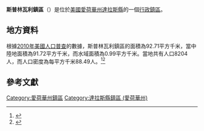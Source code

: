 {{noteTA
|G1=USState
|G2=地名
|G3=Unit
}}
{{Infobox settlement
|official_name            = 斯普林瓦利鎮區
|native_name = Spring Valley Township
|settlement_type          = [[行政鎮區|行政鎮區]]
|image_skyline            = 
|imagesize                = 
|image_map                = Map highlighting Spring Valley Township, Dallas County, Iowa.svg
|mapsize                  = 250px
|pushpin_map  =USA Iowa
|pushpin_label = 斯普林瓦利鎮區
|pushpin_label_position   = top
|pushpin_map_caption      = 斯普林瓦利鎮區在愛荷華州的位置
|subdivision_type         = [[世界政區索引|國家]]
|subdivision_type1        = [[美国州份|州份]]
|subdivision_type2        = [[愛荷華州行政区划|縣]]
|subdivision_name         = [[美国|美国]]
|subdivision_name1        = [[愛荷華州|愛荷華州]]
|subdivision_name2        = [[達拉斯縣_(愛荷華州)|達拉斯縣]]
|elevation_ft             = 932
|elevation_m              = 284
|timezone                 = [[北美中部時區|北美中部時區]]
|area_total_km2           = 92.71
|area_land_km2            = 91.72
|area_water_km2           = 0.99
|area_total_sq_mi         = 
|area_land_sq_mi          = 
|area_water_sq_mi         = 
|population_as_of         = [[2010年美國人口普查|2010]]
|population_footnotes     = 
|population_total         = 8204
|population_density_km2   = auto
|population_density_sq_mi = auto
|utc_offset               = -6
|coordinates              = {{coord|41|49|29|N|94|06|23|W|type:city_region:US-AL_source:GNS-enwiki|display=inline,title}}
| coor_pinpoint           = 
| coordinates_footnotes   = 
|timezone_DST             = CDT
|utc_offset_DST           = -5
|postal_code_type         = [[美國郵區編號|郵區編號]]
|postal_code              = 
|area_code                = {{link-en|电话区号515|Area code 515|515}}
|blank_name = [[地名信息系统|GNIS ID]]
|blank_info = 468745
}}
'''斯普林瓦利鎮區'''（{{lang-en|Spring Valley Township}}）是位於[[美國|美國]][[愛荷華州|愛荷華州]][[達拉斯縣_(愛荷華州)|達拉斯縣]]的一個[[行政鎮區|行政鎮區]]。

== 地方資料 ==
根據[[2010年美國人口普查|2010年美國人口普查]]的數據，斯普林瓦利鎮區的面積為92.71平方千米，當中陸地面積為91.72平方千米，而水域面積為0.99平方千米。當地共有人口8204人，而人口密度為每平方千米88.49人。<ref name="GR8">{{cite web|url=http://factfinder2.census.gov|publisher=[[美国人口调查局|美国人口调查局]]|accessdate=2011-05-14|title=American FactFinder|archive-date=2013-09-11|archive-url=https://web.archive.org/web/20130911234518/http://factfinder2.census.gov/|dead-url=no}}</ref><ref>{{cite web|url=https://www.citypopulation.de/en/usa/iowa/admin/|title=USA: Iowa (Counties and Townships) - City Population}}</ref>

== 參考文獻 ==
{{reflist}}

{{達拉斯縣 (愛荷華州)}}

{{DEFAULTSORT:Spring Valley Township}}
[[Category:愛荷華州鎮區|Category:愛荷華州鎮區]]
[[Category:達拉斯縣鎮區_(愛荷華州)|Category:達拉斯縣鎮區 (愛荷華州)]]

{{Iowa-geo-stub}}
